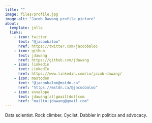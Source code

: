 ```yaml
---
title: ""
image: files/profile.jpg
image-alt: "Jacob Dawang profile picture"
about:
  template: jolla
  links:
    - icon: twitter
      text: "@jacoobaloo"
      href: https://twitter.com/jacoobaloo
    - icon: github
      text: jdawang
      href: https://github.com/jdawang
    - icon: linkedin
      text: LinkedIn
      href: https://www.linkedin.com/in/jacob-dawang/
    - icon: mastodon
      text: "@jacoobaloo@mstdn.ca"
      href: "https://mstdn.ca/@jacoobaloo"
    - icon: envelope
      text: jdawang[at]gmail[dot]com
      href: "mailto:jdawang@gmail.com"
---
```


Data scientist. Rock climber. Cyclist. Dabbler in politics and advocacy.
